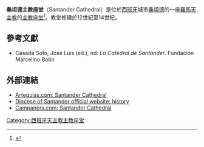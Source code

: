 {{Infobox church
| name = 桑坦德主教座堂
| fullname = 
| image = Santander Cathedral 2021 - exterior panoramic edited.jpg
| imagesize = 
| landscape = 
| caption = 
| location = [[桑坦德|桑坦德]]
| country = {{flag|Spain}}
| coordinates = {{coord|43|27|38|N|3|48|27|W|region:ES_type:landmark |display=inline,title}}
| denomination = [[羅馬天主教|羅馬天主教]]
| churchmanship = 
| membership = 
| attendance = 
| website = [http://www.diocesisdesantander.com/03historia.htm Website of the Diocese of Santander]
| former name = [[Santander_Abbey|Santander Abbey]]; Colegiata de los Cuerpos Santos
| bull date = 
| founded date = 
| founder = 
| dedication = [[圣母升天|圣母升天]]
| dedicated date = 
| consecrated date = 
| cult = 
| relics = 
| events = 
| past bishop = 
| people = 
| status = 
| functional status = 
| heritage designation = 
| designated date = 
| architect = 
| architectural type = 
| style = [[哥特式建筑|歌德式]]
| groundbreaking = 
| completed date = 
| construction cost = 
| closed date = 
| demolished date = 
| capacity = 
| length = 
| width = 
| width nave = 
| height = 
| diameter = 
| other dimensions = 
| floor count = 
| floor area = 
| dome quantity = 
| dome height outer = 
| dome height inner = 
| dome dia outer = 
| dome dia inner = 
| spire quantity = 
| spire height = 
| materials = 
| parish = 
| deanery = 
| archdeaconry = 
| diocese = [[天主教桑坦德教區|桑坦德]]
| province = 
| presbytery = 
| synod = 
| circuit = 
| district = 
| division = 
| subdivision = 
| archbishop = 
| bishop = 
| dean = 
| subdean = 
| provost = 
| provost-rector = 
| viceprovost = 
| canon = 
| canonpastor = 
| precentor = 
| archdeacon = 
| prebendary = 
| rector = 
| vicar = 
| curate = 
| priest = 
| asstpriest = 
| minister = 
| assistant = 
| honpriest = 
| deacon = 
| seniorpastor = 
| pastor = 
| abbot = 
| chaplain = 
| reader = 
| organistdom = 
| director = 
| organist = 
| organscholar = 
| chapterclerk =
| laychapter = 
| warden = 
| flowerguild = 
| musicgroup = 
| parishadmin = 
| serversguild = 
| logo = 
| logosize = 
}}
'''桑坦德主教座堂'''（Santander Cathedral）是位於[[西班牙|西班牙]]城市[[桑坦德|桑坦德]]的一座[[羅馬天主教|羅馬天主教]]的[[主教座堂|主教座堂]]<ref>{{Cite web |url=http://www.gcatholic.org/churches/data/basESX.htm |title=GigaCatholic: Basilicas in Spain |accessdate=2015-09-28 |archive-date=2013-10-30 |archive-url=https://web.archive.org/web/20131030223509/http://www.gcatholic.org/churches/data/basESX.htm |dead-url=no }}</ref>。教堂修建於12世紀至14世紀。
== 參考文獻 ==
{{Reflist}}
* Casada Soto, José Luis (ed.), nd: ''La Catedral de Santander''. Fundación Marcelino Botín
==外部連結==
* [http://www.arteguias.com/catedral/santander.htm Arteguias.com: Santander Cathedral] {{Wayback|url=http://www.arteguias.com/catedral/santander.htm |date=20140709102541 }} {{es icon}}
* [https://web.archive.org/web/20070203082211/http://www.diocesisdesantander.com/03historia.htm Diocese of Santander official website: history] {{es icon}}
* [http://campaners.com/php/catedral.php?numer=675 Campaners.com: Santander Cathedral] {{Wayback|url=http://campaners.com/php/catedral.php?numer=675 |date=20070927023124 }} {{es icon}}
{{Commons category|Cartagena former Cathedral (ruins)}}
[[Category:西班牙天主教主教座堂|Category:西班牙天主教主教座堂]]